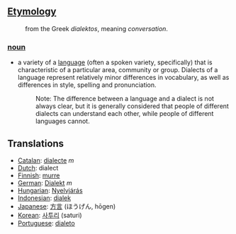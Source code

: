 ==[[Etymology]]==
:from the Greek ''dialektos'', meaning ''conversation''.

===[[noun]]===
*a variety of a [[language]] (often a spoken variety, specifically) that is characteristic of a particular area, community or group. Dialects of a language represent relatively minor differences in vocabulary, as well as differences in style, spelling and pronunciation.
*:Note: The difference between a language and a dialect is not always clear, but it is generally considered that people of different dialects can understand each other, while people of different languages cannot.

==Translations==
*[[Catalan]]: [[dialecte]] ''m''
*[[Dutch]]: dialect
*[[Finnish]]: [[murre]]
*[[German]]: [[Dialekt]] ''m''
*[[Hungarian]]: [[Nyelvjárás]]
*[[Indonesian]]: [[dialek]]
*[[Japanese]]: [[方言]] (ほうげん, hōgen)
*[[Korean]]: [[사투리]] (saturi)
*[[Portuguese]]: [[dialeto]]
